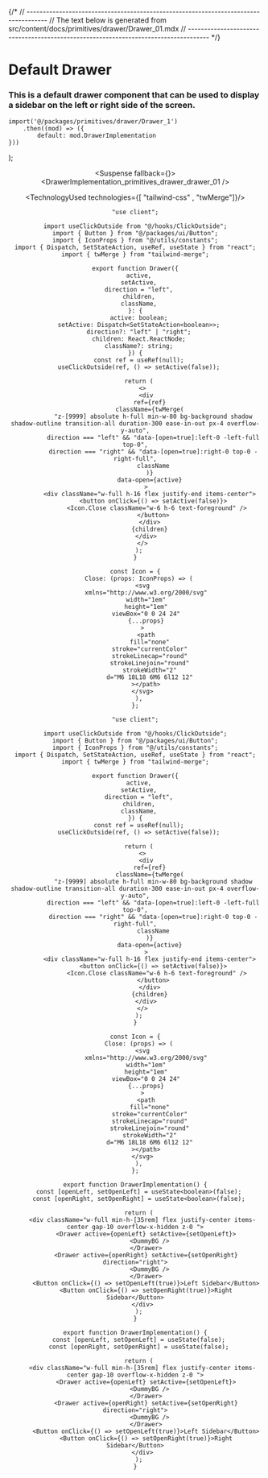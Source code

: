 

{/*
// ------------------------------------------------------------------------------------
//	The text below is generated from src/content/docs/primitives/drawer/Drawer_01.mdx
// ------------------------------------------------------------------------------------
*/}


<Wrapper>

# Default Drawer
### This is a default drawer component that can be used to display a sidebar on the left or right side of the screen.





	import('@/packages/primitives/drawer/Drawer_1')
		.then((mod) => ({
			default: mod.DrawerImplementation
	}))
);


<Header />
<Preview> 


<Suspense fallback={<Skeleton className="h-60 rounded-lg" />}>
<Display>
<DrawerImplementation_primitives_drawer_drawer_01 />
</Display>
</Suspense>

</Preview>

<Implementation>


<TechnologyUsed technologies={[ "tailwind-css" , "twMerge"]}/>

<CodeBlock>
 
```tsx|Drawer
"use client";

import useClickOutside from "@/hooks/ClickOutside";
import { Button } from "@/packages/ui/Button";
import { IconProps } from "@/utils/constants";
import { Dispatch, SetStateAction, useRef, useState } from "react";
import { twMerge } from "tailwind-merge";

export function Drawer({
  active,
  setActive,
  direction = "left",
  children,
  className,
}: {
  active: boolean;
  setActive: Dispatch<SetStateAction<boolean>>;
  direction?: "left" | "right";
  children: React.ReactNode;
  className?: string;
}) {
  const ref = useRef(null);
  useClickOutside(ref, () => setActive(false));

  return (
    <>
      <div
        ref={ref}
        className={twMerge(
          "z-[9999] absolute h-full min-w-80 bg-background shadow shadow-outline transition-all duration-300 ease-in-out px-4 overflow-y-auto",
          direction === "left" && "data-[open=true]:left-0 -left-full top-0",
          direction === "right" && "data-[open=true]:right-0 top-0 -right-full",
          className
        )}
        data-open={active}
      >
        <div className="w-full h-16 flex justify-end items-center">
          <button onClick={() => setActive(false)}>
            <Icon.Close className="w-6 h-6 text-foreground" />
          </button>
        </div>
        {children}
      </div>
    </>
  );
}

const Icon = {
  Close: (props: IconProps) => (
    <svg
      xmlns="http://www.w3.org/2000/svg"
      width="1em"
      height="1em"
      viewBox="0 0 24 24"
      {...props}
    >
      <path
        fill="none"
        stroke="currentColor"
        strokeLinecap="round"
        strokeLinejoin="round"
        strokeWidth="2"
        d="M6 18L18 6M6 6l12 12"
      ></path>
    </svg>
  ),
};
```
```jsx|Drawer
"use client";

import useClickOutside from "@/hooks/ClickOutside";
import { Button } from "@/packages/ui/Button";
import { IconProps } from "@/utils/constants";
import { Dispatch, SetStateAction, useRef, useState } from "react";
import { twMerge } from "tailwind-merge";

export function Drawer({
  active,
  setActive,
  direction = "left",
  children,
  className,
}) {
  const ref = useRef(null);
  useClickOutside(ref, () => setActive(false));

  return (
    <>
      <div
        ref={ref}
        className={twMerge(
          "z-[9999] absolute h-full min-w-80 bg-background shadow shadow-outline transition-all duration-300 ease-in-out px-4 overflow-y-auto",
          direction === "left" && "data-[open=true]:left-0 -left-full top-0",
          direction === "right" && "data-[open=true]:right-0 top-0 -right-full",
          className
        )}
        data-open={active}
      >
        <div className="w-full h-16 flex justify-end items-center">
          <button onClick={() => setActive(false)}>
            <Icon.Close className="w-6 h-6 text-foreground" />
          </button>
        </div>
        {children}
      </div>
    </>
  );
}

const Icon = {
  Close: (props) => (
    <svg
      xmlns="http://www.w3.org/2000/svg"
      width="1em"
      height="1em"
      viewBox="0 0 24 24"
      {...props}
    >
      <path
        fill="none"
        stroke="currentColor"
        strokeLinecap="round"
        strokeLinejoin="round"
        strokeWidth="2"
        d="M6 18L18 6M6 6l12 12"
      ></path>
    </svg>
  ),
};
```

```tsx|Implementation
export function DrawerImplementation() {
  const [openLeft, setOpenLeft] = useState<boolean>(false);
  const [openRight, setOpenRight] = useState<boolean>(false);

  return (
    <div className="w-full min-h-[35rem] flex justify-center items-center gap-10 overflow-x-hidden z-0 ">
      <Drawer active={openLeft} setActive={setOpenLeft}>
        <DummyBG />
      </Drawer>
      <Drawer active={openRight} setActive={setOpenRight} direction="right">
        <DummyBG />
      </Drawer>
      <Button onClick={() => setOpenLeft(true)}>Left Sidebar</Button>
      <Button onClick={() => setOpenRight(true)}>Right Sidebar</Button>
    </div>
  );
}
```
```jsx|Implementation
export function DrawerImplementation() {
  const [openLeft, setOpenLeft] = useState(false);
  const [openRight, setOpenRight] = useState(false);

  return (
    <div className="w-full min-h-[35rem] flex justify-center items-center gap-10 overflow-x-hidden z-0 ">
      <Drawer active={openLeft} setActive={setOpenLeft}>
        <DummyBG />
      </Drawer>
      <Drawer active={openRight} setActive={setOpenRight} direction="right">
        <DummyBG />
      </Drawer>
      <Button onClick={() => setOpenLeft(true)}>Left Sidebar</Button>
      <Button onClick={() => setOpenRight(true)}>Right Sidebar</Button>
    </div>
  );
}
```

</CodeBlock>


</Implementation>
</Wrapper>
<PARTITION />
